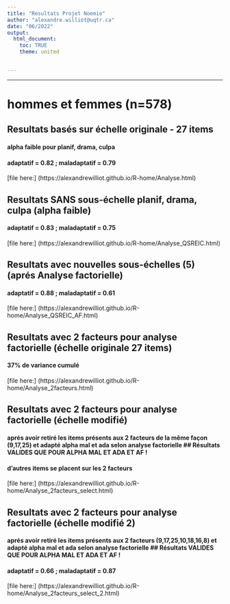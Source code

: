 ```yaml
---
title: "Resultats Projet Noemie"
author: "alexandre.williot@uqtr.ca"
date: "06/2022"
output: 
  html_document:
    toc: TRUE
    theme: united


---
```


******************************************************************************

# hommes et femmes (n=578)
## Resultats basés sur échelle originale - 27 items
#### alpha faible pour planif, drama, culpa
#### adaptatif = 0.82 ; maladaptatif = 0.79
[file here:] (https://alexandrewilliot.github.io/R-home/Analyse.html)

## Resultats SANS sous-échelle planif, drama, culpa (alpha faible)
#### adaptatif = 0.83 ; maladaptatif = 0.75
[file here:] (https://alexandrewilliot.github.io/R-home/Analyse_QSREIC.html)

## Resultats avec nouvelles sous-échelles (5) (aprés Analyse factorielle)
#### adaptatif = 0.88 ; maladaptatif = 0.61
[file here:] (https://alexandrewilliot.github.io/R-home/Analyse_QSREIC_AF.html)

## Resultats avec 2 facteurs pour analyse factorielle (échelle originale 27 items)
#### 37% de variance cumulé
[file here:] (https://alexandrewilliot.github.io/R-home/Analyse_2facteurs.html)

## Resultats avec 2 facteurs pour analyse factorielle (échelle modifié)
#### aprés avoir retiré les items présents aux 2 facteurs de la même façon (9,17,25) et adapté alpha mal et ada selon analyse factorielle ## Résultats VALIDES QUE POUR ALPHA MAL ET ADA ET AF !
#### d'autres items se placent sur les 2 facteurs
[file here:] (https://alexandrewilliot.github.io/R-home/Analyse_2facteurs_select.html)

## Resultats avec 2 facteurs pour analyse factorielle (échelle modifié 2)
#### aprés avoir retiré les items présents aux 2 facteurs (9,17,25,10,18,16,8) et adapté alpha mal et ada selon analyse factorielle ## Résultats VALIDES QUE POUR ALPHA MAL ET ADA ET AF !
#### adaptatif = 0.66 ; maladaptatif = 0.87
[file here:] (https://alexandrewilliot.github.io/R-home/Analyse_2facteurs_select_2.html)

